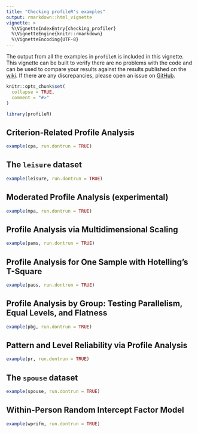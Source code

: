 ```yaml
---
title: "Checking profileR's examples"
output: rmarkdown::html_vignette
vignette: >
  %\VignetteIndexEntry{checking_profiler}
  %\VignetteEngine{knitr::rmarkdown}
  %\VignetteEncoding{UTF-8}
---
```


The output from all the examples in `profileR` is included in this vignette. This vignette can be built to verify there are no problems with the code and can be used to compare your results against the results published on the [wiki](https://github.com/cddesja/profileR/wiki/Verifying-the-installation-of-profileR). If there are any discrepancies, please open an issue on [GitHub](https://github.com/cddesja/profileR/issues/new).


```r
knitr::opts_chunk$set(
  collapse = TRUE,
  comment = "#>"
)
```

```r
library(profileR)
```

## Criterion-Related Profile Analysis
```r
example(cpa, run.dontrun = TRUE)
```

## The `leisure` dataset
```r
example(leisure, run.dontrun = TRUE)
```

## Moderated Profile Analysis (experimental)
```r
example(mpa, run.dontrun = TRUE)
```

## Profile Analysis via Multidimensional Scaling
```r
example(pams, run.dontrun = TRUE)
```

## Profile Analysis for One Sample with Hotelling's T-Square
```r
example(paos, run.dontrun = TRUE)
```

## Profile Analysis by Group: Testing Parallelism, Equal Levels, and Flatness
```r
example(pbg, run.dontrun = TRUE)
```

## Pattern and Level Reliability via Profile Analysis
```r
example(pr, run.dontrun = TRUE)
```

## The `spouse` dataset
```r
example(spouse, run.dontrun = TRUE)
```

## Within-Person Random Intercept Factor Model
```r
example(wprifm, run.dontrun = TRUE)
```






